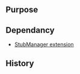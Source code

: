 {{Extension
|name        = InterWikiTitleWizard
|status      = stable
|type        = parser function
|author      = [[user:jldupont|Jean-Lou Dupont]]
|image       =
|version     = 1.0.0
|update      =
|mediawiki   = 1.11
|download    = [http://mediawiki.googlecode.com/svn/trunk/extensions/extensions/InterWikiTitleWizard/ SVN]
|readme      =
|changelog   = See SVN ($Id$)
|description = 
|parameters  =
|rights      =
|example     =
}}
== Purpose==

== Dependancy ==
* [[Extension:StubManager|StubManager extension]]

{{Pear|InterWikiTitleWizard}}

== History ==
